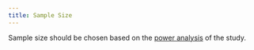 ```yaml
---
title: Sample Size
---
```



Sample size should be chosen based on the [power analysis]({{< var ref-statistical-power.analysis >}}) of the study.